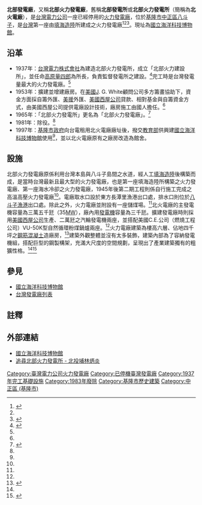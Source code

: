 {{Infobox power station 
| name               = 北部發電廠
| official_name      = 台灣電力股份有限公司北部發電廠
| image              = National_Museum_of_Marine_Science_and_Technology_0001.jpg
| image_size         = 300px
| image_alt          = 
| image_caption      = 北部火力發電廠2008年外觀
| location_map       = Taiwan
| location_map_width = 
| location_map_text  = 
| lat_d     = 25
| lat_m     = 08
| lat_s     = 26
| lat_NS    = N
| long_d    = 121
| long_m    = 47
| long_s    = 54
| long_EW   = E
| coordinates_type   = type:landmark
| coordinates_display= inline,title
| coordinates_ref    = 
| country            = {{ROC-TW}}
| locale             = [[基隆市|基隆市]][[中正區_(基隆市)|中正區]]北寧路367號
| status             = 已廢止
| construction_began = 1937年
| commissioned       = 1940年
| licence_expires    = 
| decommissioned     = 1983年
| cost               = 不詳
| owner              = [[台灣電力株式會社|台灣電力株式會社]]→[[台灣電力公司|台灣電力公司]]
| operator           = 台灣電力株式會社→台灣電力公司
| developer          = 台灣電力株式會社
| constructor        = 台灣電力株式會社<br>{{JPN}}[[清水建設|清水建設]]
| primary_fuel       = [[煤炭|煤炭]]
| secondary_fuel     = 
| tertiary_fuel      = 
| generation_units   = {{DEU}}[[AEG|AEG]]衝擊式汽輪發電設備 <br>{{USA}}[[西屋公司|西屋公司]]汽輪發電機兩座
| turbine_manu_other = {{JPN}}C&W公司CTM型粉煤鍋爐兩座 <br>{{USA}}C.E.公司VU-50K型自然循環粉煤鍋爐兩座
| thermal_power_all  = 
| cogeneration_all   = 
| combined_cycle     = 無
| ghg_emission       = 未知
| installed_capacity = 35
| max_planned_cap    = 
| capacity_factor    = 
| average_annual_gen = 
| net_generation     = 
| website            = 
| as_of              = 
| extra              = 
}}

'''北部發電廠'''，又稱'''北部火力發電廠'''，舊稱'''北部發電所'''或'''北部火力發電所'''（簡稱為'''北火電廠'''），是[[台灣電力公司|台灣電力公司]]一座已經停用的[[火力發電廠|火力發電廠]]，位於[[基隆市|基隆市]][[中正區_(基隆市)|中正區]][[八斗子|八斗子]]，是[[台灣|台灣]]第一座由[[填海造陸|填海造陸]]所建成之火力發電廠<ref name="基隆市文化局">{{cite web|language=zh-tw|url=http://www.klccab.gov.tw/_main.php?id=17&mid=12&t_type=s|title=北部火力發電廠（舊名：北部火力發電所）|author=|publisher=基隆市文化局|date=|accessdate=2013-12-16}}{{dead link|date=2017年11月 |bot=InternetArchiveBot |fix-attempted=yes }}</ref><ref name="繾綣北火──北部火力發電廠的前世與今生"/><ref name="憶北部火力">{{cite web|language=zh-tw|url=http://info.taipower.com.tw/TaipowerWeb//upload/files/29/TP579_p18-21.pdf|title=憶北部火力|author=|publisher=台電月刊3 月號|date=2011-03|accessdate=2013-12-16|deadurl=yes|archiveurl=https://web.archive.org/web/20131216040023/http://info.taipower.com.tw/TaipowerWeb//upload/files/29/TP579_p18-21.pdf|archivedate=2013-12-16}}</ref>。現址為[[國立海洋科技博物館|國立海洋科技博物館]]。

== 沿革 ==
*1937年：[[台灣電力株式會社|台灣電力株式會社]]為建造北部火力發電所，成立「北部火力建設所」，並任命[[高原量四郎|高原量四郎]]為所長，負責監督發電所之建設。<ref name="繾綣北火──北部火力發電廠的前世與今生">{{cite web|language=zh-tw|url=http://energymonthly.tier.org.tw/outdatecontent.asp?ReportIssue=200204&Page=28|title=繾綣北火──北部火力發電廠的前世與今生|author=施彤煒|publisher=能源報導|date=2002-04|accessdate=2013-12-16|deadurl=yes|archiveurl=https://web.archive.org/web/20131216050356/http://energymonthly.tier.org.tw/outdatecontent.asp?ReportIssue=200204&Page=28|archivedate=2013-12-16|df=}}</ref>完工時是台灣發電量最大的火力發電廠。<ref name="發電廠重生 改建海科館"/>
*1953年：擴建並增建廠房。在[[美國|美國]]J. G. White顧問公司多方籌畫協助下，資金方面採自籌外匯、[[美援|美援]]外匯、[[美國|美國]][[西屋公司|西屋公司]]貸款、相對基金與自籌資金方式，由美國西屋公司提供電廠設計技術，廠房施工由國人擔任。<ref name="繾綣北火──北部火力發電廠的前世與今生"/>
*1965年：「北部火力發電所」更名為「北部火力發電廠」。<ref>{{cite web|language=zh-tw|url=http://pylin.kaishao.idv.tw/?p=87|title=追尋北部火力發電所|author=林炳炎|publisher=|date=2007-09-12|accessdate=2013-12-16|archive-date=2014-01-21|archive-url=https://web.archive.org/web/20140121054458/http://pylin.kaishao.idv.tw/?p=87|dead-url=no}}</ref>
*1981年：除役。<ref name="繾綣北火──北部火力發電廠的前世與今生"/>
*1997年：[[基隆市政府|基隆市政府]]向台電租用北火電廠廠址後，撥交[[中華民國教育部|教育部]]供興建[[國立海洋科技博物館|國立海洋科技博物館]]使用<ref name="繾綣北火──北部火力發電廠的前世與今生"/>，並以北火電廠原有之廠房改造為館舍。

== 設施 ==
北部火力發電廠原係利用台灣本島與八斗子島間之水道，經人工[[填海造陸|填海造陸]]後構築而成，是當時台灣最新且最大型的火力發電廠，也是第一座填海造陸所構築之火力發電廠、第一座海水冷卻之火力發電廠，1945年後第二期工程則係自行施工完成之高溫高壓火力發電廠<ref name="繾綣北火──北部火力發電廠的前世與今生"/>。電廠取水口設於東方長潭里漁港出口處，排水口則位於[[八斗子漁港|八斗子漁港]]出口處。除此之外，火力電廠並附設有一座儲煤場。<ref name="繾綣北火──北部火力發電廠的前世與今生"/>北火電廠的主發電機容量為三萬五千瓩（35[[MW|MW]]），廠內用[[發電機|發電機]]容量為三千瓩。擴建發電廠時則採用[[美國|美國]][[西屋公司|西屋公司]]生產、二萬瓩之汽輪發電機兩座，並搭配美國C.E.公司（燃燒工程公司）VU-50K型自然循環粉煤鍋爐兩座。<ref name="繾綣北火──北部火力發電廠的前世與今生"/>火力電廠建築為樓高六層、佔地四千坪之[[鋼筋|鋼筋]][[混凝土|混凝土]]造廠房，<ref name="發電廠重生 改建海科館">{{cite web|language=zh-tw|url=http://www.libertytimes.com.tw/2001/new/aug/13/today-c2.htm|title=發電廠重生 改建海科館|author=記者翁聿煌╱專題報導|publisher=自由電子報|date=2001-08-13|accessdate=2013-12-16|deadurl=yes|archiveurl=https://web.archive.org/web/20090628085119/http://www.libertytimes.com.tw/2001/new/aug/13/today-c2.htm|archivedate=2009-06-28}}</ref>建築外觀整體並沒有太多裝飾，建築內部為了容納發電機組，搭配巨型的鋼製構架，充滿大尺度的空間規劃，呈現出了產業建築獨有的粗獷性格。<ref name="基隆市文化局"/><ref>{{cite web|language=zh-tw|url=http://www.boch.gov.tw/boch/frontsite/cultureassets/caseBasicInfoAction.do?method=doViewCaseBasicInfo&caseId=CA09602000875&version=1&assetsClassifyId=1.2|title=北部火力發電廠|author=|publisher=文化部文化資產局|date=|accessdate=2013-12-16|deadurl=yes|archiveurl=https://web.archive.org/web/20131216043332/http://www.boch.gov.tw/boch/frontsite/cultureassets/caseBasicInfoAction.do?method=doViewCaseBasicInfo&caseId=CA09602000875&version=1&assetsClassifyId=1.2|archivedate=2013-12-16}}</ref>

== 參見 ==
* [[國立海洋科技博物館|國立海洋科技博物館]]
* [[台灣發電廠列表|台灣發電廠列表]]

== 註釋 ==
{{reflist}}

== 外部連結 ==
*[http://www.nmmst.gov.tw/ 國立海洋科技博物館]{{Wayback|url=http://www.nmmst.gov.tw/ |date=20111026011938 }}
*[http://pylin.kaishao.idv.tw/?p=87 追尋北部火力發電所 - 北投埔林炳炎]{{Wayback|url=http://pylin.kaishao.idv.tw/?p=87 |date=20140121054458 }}

{{台灣日治時期發電所}}
{{基隆市文化資產}}
[[Category:臺灣電力公司火力發電廠|Category:臺灣電力公司火力發電廠]]
[[Category:已停機臺灣發電廠|Category:已停機臺灣發電廠]]
[[Category:1937年完工基礎設施|Category:1937年完工基礎設施]]
[[Category:1983年廢除|Category:1983年廢除]]
[[Category:基隆市歷史建築|Category:基隆市歷史建築]]
[[Category:中正區_(基隆市)|Category:中正區 (基隆市)]]